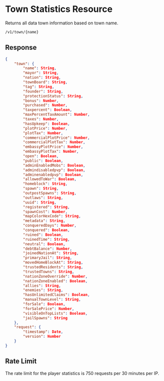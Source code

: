 # Town Statistics Resource

Returns all data town information based on town name.

```sh
/v1/town/{name}
```

## Response

```json
{
    "town": {
        "name": String,
        "mayor": String,
        "nation": String,
        "townBoard": String,
        "tag": String,
        "founder": String,
        "protectionStatus": String,
        "bonus": Number,
        "purchased": Number,
        "taxpercent": Boolean,
        "maxPercentTaxAmount": Number,
        "taxes": Number,
        "hasUpkeep": Boolean,
        "plotPrice": Number,
        "plotTax": Number,
        "commercialPlotPrice": Number,
        "commercialPlotTax": Number,
        "embassyPlotPrice": Number,
        "embassyPlotTax": Number,
        "open": Boolean,
        "public": Boolean,
        "adminEnabledMobs": Boolean,
        "admindisabledpvp": Boolean,
        "adminenabledpvp": Boolean,
        "allowedToWar": Boolean,
        "homeblock": String,
        "spawn": String,
        "outpostSpawns": String,
        "outlaws": String,
        "uuid": String,
        "registered": String,
        "spawnCost": Number,
        "mapColorHexCode": String,
        "metadata": String,
        "conqueredDays": Number,
        "conquered": Boolean,
        "ruined": Boolean,
        "ruinedTime": String,
        "neutral": Boolean,
        "debtBalance": Number,
        "joinedNationAt": String,
        "primaryJail": String,
        "movedHomeBlockAt": String,
        "trustedResidents": String,
        "trustedTowns": String,
        "nationZoneOverride": Number,
        "nationZoneEnabled": Boolean,
        "allies": String,
        "enemies": String,
        "hasUnlimitedClaims": Boolean,
        "manualTownLevel": String,
        "forSale": Boolean,
        "forSalePrice": Number,
        "visibleOnTopLists": Boolean,
        "jailSpawns": String
    },
    "request": {
        "timestamp": Date,
        "version": Number
    }
}
```

## Rate Limit

The rate limit for the player statistics is 750 requests per 30 minutes per IP.
